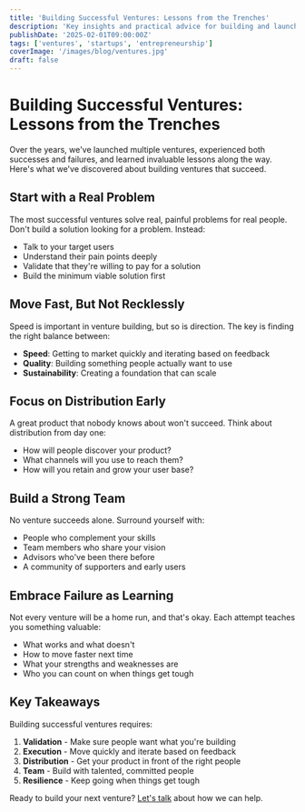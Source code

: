 ```yaml
---
title: 'Building Successful Ventures: Lessons from the Trenches'
description: 'Key insights and practical advice for building and launching successful digital ventures based on our experience.'
publishDate: '2025-02-01T09:00:00Z'
tags: ['ventures', 'startups', 'entrepreneurship']
coverImage: '/images/blog/ventures.jpg'
draft: false
---
```


# Building Successful Ventures: Lessons from the Trenches

Over the years, we've launched multiple ventures, experienced both successes and failures, and learned invaluable lessons along the way. Here's what we've discovered about building ventures that succeed.

## Start with a Real Problem

The most successful ventures solve real, painful problems for real people. Don't build a solution looking for a problem. Instead:

- Talk to your target users
- Understand their pain points deeply
- Validate that they're willing to pay for a solution
- Build the minimum viable solution first

## Move Fast, But Not Recklessly

Speed is important in venture building, but so is direction. The key is finding the right balance between:

- **Speed**: Getting to market quickly and iterating based on feedback
- **Quality**: Building something people actually want to use
- **Sustainability**: Creating a foundation that can scale

## Focus on Distribution Early

A great product that nobody knows about won't succeed. Think about distribution from day one:

- How will people discover your product?
- What channels will you use to reach them?
- How will you retain and grow your user base?

## Build a Strong Team

No venture succeeds alone. Surround yourself with:

- People who complement your skills
- Team members who share your vision
- Advisors who've been there before
- A community of supporters and early users

## Embrace Failure as Learning

Not every venture will be a home run, and that's okay. Each attempt teaches you something valuable:

- What works and what doesn't
- How to move faster next time
- What your strengths and weaknesses are
- Who you can count on when things get tough

## Key Takeaways

Building successful ventures requires:

1. **Validation** - Make sure people want what you're building
2. **Execution** - Move quickly and iterate based on feedback
3. **Distribution** - Get your product in front of the right people
4. **Team** - Build with talented, committed people
5. **Resilience** - Keep going when things get tough

Ready to build your next venture? [Let's talk](/contact) about how we can help.

